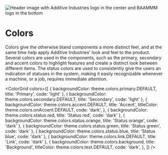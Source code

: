 
<Meta title="Design system/1. Colors" />

<p>
	<img
		src="https://i.gyazo.com/afd3945f36445ebb977d4f48e21e08a9.png"
		alt="Header image with Additive Industries logo in the center and BAAMMM logo in the bottom"
	/>
</p>

# Colors

Colors give the otherwise bland components a more distinct feel, and at the same time help apply
Additive Industries' look and feel to the product. Several colors are used in the components,
such as the primary, secondary and accent colors to highlight features and create a
distinct look between different items. The status colors are used to consistently give the users an indication
of statuses in the system, making it easily recognizable whenever a machine, or a job, requires immediate attention.

<ColorGrid
	colors={[
		{ backgroundColor: theme.colors.primary.DEFAULT, title: 'Primary', code: 'light' },
		{ backgroundColor: theme.colors.secondary.DEFAULT, title: 'Secondary', code: 'light' },
		{
			backgroundColor: theme.colors.accent.DEFAULT,
			title: 'Accent',
			titleColor: theme.colors.onAccent.DEFAULT,
			code: 'dark',
		},
		{ backgroundColor: theme.colors.status.red, title: 'Status red', code: 'dark' },
		{ backgroundColor: theme.colors.status.orange, title: 'Status orange', code: 'dark' },
		{ backgroundColor: theme.colors.status.green, title: 'Status green', code: 'dark' },
		{ backgroundColor: theme.colors.status.blue, title: 'Status blue', code: 'dark' },
		{ backgroundColor: theme.colors.link.DEFAULT, title: 'Link', code: 'dark' },
		{
			backgroundColor: theme.colors.background,
			title: 'Background',
			titleColor: theme.colors.text.DEFAULT,
			code: 'dark',
		},
	]}
/>
